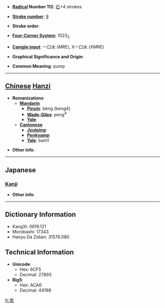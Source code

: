 * '''[[Wiktionary:Chinese radical index| Radical]] Number 112''': [[Wiktionary:Chinese radical index 石|石]]+4 strokes

* '''[[Wiktionary:Chinese total strokes index|Stroke number]]''': [[Wiktionary:Chinese total strokes index 9|9]]

* '''Stroke order''': 

* '''[[Wiktionary:Chinese four corner index|Four-Corner System]]''': 1023<sub>2</sub>

* '''[[Wiktionary:Chinese Cangjie index|Cangjie input]]''': 一口水 (MRE), X一口水 (XMRE)

* '''Graphical Significance and Origin''': 

* '''Common Meaning''': pump

----

== [[Chinese]] [[Hanzi]] ==

* '''Romanizations'''
** '''[[Mandarin]]'''
*** '''[[Pinyin]]''': bèng (beng4)
*** '''[[Wade-Giles]]''': peng<sup>4</sup>
*** '''[[Yale]]''': 
** '''[[Cantonese]]'''
*** '''[[Jyutping]]''':
*** '''[[Penkyamp]]''': 
*** '''[[Yale]]''': bam1

* '''Other info''': 

----

==Japanese==
===[[Kanji]]===
{{kanji|on readings=[[りゅう]] (ryū)|kun readings=}}

* '''Other info''':  

----

== Dictionary Information ==

* KangXi: 0619.121
* Morobashi: 17343
* Hanyu Da Zidian: 31576.080

== Technical Information ==

* '''Unicode''':
** Hex: 6CF5
** Decimal: 27893
* '''Big5''':
** Hex: ACA6
** Decimal: 44198

[[fr:泵]]